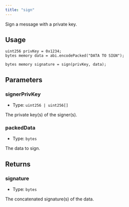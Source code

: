 ```yaml
---
title: "sign"
---
```


Sign a message with a private key.

## Usage

```solidity
uint256 privKey = 0x1234;
bytes memory data = abi.encodePacked("DATA TO SIGN");

bytes memory signature = sign(privKey, data);
```

## Parameters

### signerPrivKey

- Type: `uint256 | uint256[]`

The private key(s) of the signer(s).

### packedData

- Type: `bytes`

The data to sign.

## Returns

### signature

- Type: `bytes`

The concatenated signature(s) of the data.
